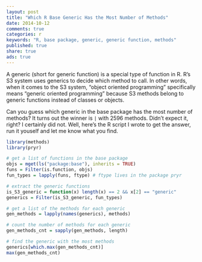 ```yaml
---
layout: post
title: "Which R Base Generic Has the Most Number of Methods"
date: 2014-10-12
comments: true
categories: r
keywords: "R, base package, generic, generic function, methods"
published: true
share: true
ads: true
---
```


A generic (short for generic function) is a special type of function in R. R's S3 system uses generics to decide which method to call. In other words, when it comes to the S3 system, "object oriented programming" specifically means "generic oriented programming" because S3 methods belong to generic functions instead of classes or objects. 

Can you guess which generic in the base package has the most number of methods? It turns out the winner is `|` with 2596 methods. Didn't expect it, right? I certainly did not. Well, here's the R script I wrote to get the answer, run it youself and let me know what you find. 
```r
library(methods)
library(pryr)

# get a list of functions in the base package
objs = mget(ls("package:base"), inherits = TRUE)
funs = Filter(is.function, objs)
fun_types = lapply(funs, ftype) # ftype lives in the package pryr

# extract the generic functions
is_S3_generic = function(x) length(x) == 2 && x[2] == "generic"
generics = Filter(is_S3_generic, fun_types)

# get a list of the methods for each generic
gen_methods = lapply(names(generics), methods)

# count the number of methods for each generic
gen_methods_cnt = sapply(gen_methods, length)

# find the generic with the most methods
generics[which.max(gen_methods_cnt)]
max(gen_methods_cnt)
```